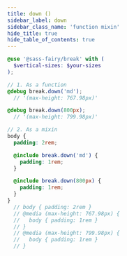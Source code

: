 ```yaml
---
title: down ()
sidebar_label: down
sidebar_class_name: 'function mixin'
hide_title: true
hide_table_of_contents: true
---
```


<DocPage fieldName="down" fieldType="function" spec={Spec} />

```scss
@use '@sass-fairy/break' with (
  $vertical-sizes: $your-sizes
);

// 1. As a function
@debug break.down('md');
  // '(max-height: 767.98px)'

@debug break.down(800px);
  // '(max-height: 799.98px)'

// 2. As a mixin
body {
  padding: 2rem;

  @include break.down('md') {
    padding: 1rem;
  }

  @include break.down(800px) {
    padding: 1rem;
  }
}
  // body { padding: 2rem }
  // @media (max-height: 767.98px) {
  //   body { padding: 1rem }
  // }
  // @media (max-height: 799.98px) {
  //   body { padding: 1rem }
  // }
```

